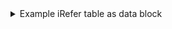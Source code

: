 <details>
<summary>
Example iRefer table as data block
</summary>
```yml
---
variable name: FLPN_services
use objects: True
data:
  - service: Mindful Awareness Parenting Group Program
    service_provider: Anglicare SA
    phone: 08 8186 8900
    cost: Free for parents with a child under 12 years
  - service: "Who's in Charge"
    service_provider: Junction
    phone: 08 8392 3000
    cost: Free
  - service: Circle of Security
    service_provider: Aboriginal Family Support Services
    phone: 08 8641 0907 or 08 8683 1909
    cost: TBA
---
```
</details>